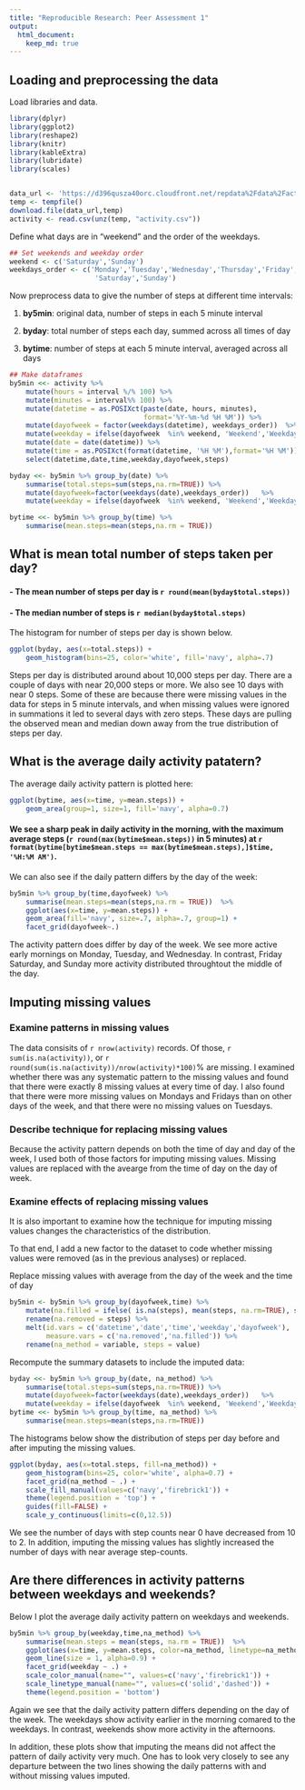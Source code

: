 ```yaml
---
title: "Reproducible Research: Peer Assessment 1"
output: 
  html_document:
    keep_md: true
---
```



## Loading and preprocessing the data

Load libraries and data.
```r
library(dplyr)
library(ggplot2)
library(reshape2)
library(knitr)
library(kableExtra)
library(lubridate)
library(scales)


data_url <- 'https://d396qusza40orc.cloudfront.net/repdata%2Fdata%2Factivity.zip'
temp <- tempfile()
download.file(data_url,temp)
activity <- read.csv(unz(temp, "activity.csv"))
```

Define what days are in "weekend" and the order of the weekdays.

```r
## Set weekends and weekday order
weekend <- c('Saturday','Sunday')
weekdays_order <- c('Monday','Tuesday','Wednesday','Thursday','Friday',
                     'Saturday','Sunday')
```

Now preprocess data to give the number of steps at different time intervals:

1. **by5min**: original data, number of steps in each 5 minute interval

2. **byday**: total number of steps each day, summed across all times of day

3. **bytime**: number of steps at each 5 minute interval, averaged across all days

```r
## Make dataframes
by5min <<- activity %>% 
    mutate(hours = interval %/% 100) %>% 
    mutate(minutes = interval%% 100) %>% 
    mutate(datetime = as.POSIXct(paste(date, hours, minutes), 
                                 format='%Y-%m-%d %H %M')) %>% 
    mutate(dayofweek = factor(weekdays(datetime), weekdays_order))  %>%
    mutate(weekday = ifelse(dayofweek  %in% weekend, 'Weekend','Weekday')) %>% 
    mutate(date = date(datetime)) %>% 
    mutate(time = as.POSIXct(format(datetime, '%H %M'),format='%H %M')) %>% 
    select(datetime,date,time,weekday,dayofweek,steps)

byday <<- by5min %>% group_by(date) %>% 
    summarise(total.steps=sum(steps,na.rm=TRUE)) %>% 
    mutate(dayofweek=factor(weekdays(date),weekdays_order))   %>% 
    mutate(weekday = ifelse(dayofweek  %in% weekend, 'Weekend','Weekday')) 

bytime <<- by5min %>% group_by(time) %>% 
    summarise(mean.steps=mean(steps,na.rm = TRUE))
```


## What is mean total number of steps taken per day?


#### - The mean number of steps per day is `r round(mean(byday$total.steps))` 

#### - The median number of steps is `r median(byday$total.steps)`


The  histogram for number of steps per day is shown below. 

```r
ggplot(byday, aes(x=total.steps)) + 
    geom_histogram(bins=25, color='white', fill='navy', alpha=.7) 
```

Steps per day is distributed around about 10,000 steps per day. There are a couple of days with near 20,000 steps or more. We also see 10 days with near 0 steps. Some of these are because there were missing values in the data for steps in 5 minute intervals, and when missing values were ignored in summations it led to several days with zero steps. These days are pulling the observed mean and median down away from the true distribution of steps per day.


## What is the average daily activity patatern?

The average daily activity pattern is plotted here:

```r
ggplot(bytime, aes(x=time, y=mean.steps)) + 
    geom_area(group=1, size=1, fill='navy', alpha=0.7) 
```

#### We see a sharp peak in daily activity in the morning, with the maximum average steps (`r round(max(bytime$mean.steps)) ` in 5 minutes) at `r format(bytime[bytime$mean.steps == max(bytime$mean.steps),]$time, '%H:%M AM')`.

We can also see if the daily pattern differs by the day of the week:

```r
by5min %>% group_by(time,dayofweek) %>% 
    summarise(mean.steps=mean(steps,na.rm = TRUE))  %>% 
    ggplot(aes(x=time, y=mean.steps)) + 
    geom_area(fill='navy', size=.7, alpha=.7, group=1) +
    facet_grid(dayofweek~.)
```

The activity pattern does differ by day of the week. We see more active early mornings on Monday, Tuesday, and Wednesday. In contrast, Friday Saturday, and Sunday more activity distributed throughtout the middle of the day. 

## Imputing missing values


### Examine patterns in missing values 

The data consisits of `r nrow(activity) ` records. Of those,
`r sum(is.na(activity))`, or 
`r round(sum(is.na(activity))/nrow(activity)*100)`% are missing. I examined whether there was any systematic pattern to the missing values and found that there were exactly 8 missing values at every time of day. I also found that there were more missing values on Mondays and Fridays than on other days of the week, and that there were no missing values on Tuesdays.

### Describe technique for replacing missing values

Because the activity pattern depends on both the time of day and day of the week, I used both of those factors for imputing missing values. Missing values are replaced with the avearge from the time of day on the day of week.

### Examine effects of replacing missing values

It is also important to examine how the technique for imputing missing values changes the characteristics of the distribution. 

To that end, I add a new factor to the dataset to code whether missing values were removed (as in the previous analyses) or replaced.

Replace missing values with average from the day of the week and the time of day

```r
by5min <- by5min %>% group_by(dayofweek,time) %>% 
    mutate(na.filled = ifelse( is.na(steps), mean(steps, na.rm=TRUE), steps)) %>% 
    rename(na.removed = steps) %>% 
    melt(id.vars = c('datetime','date','time','weekday','dayofweek'), 
         measure.vars = c('na.removed','na.filled')) %>% 
    rename(na_method = variable, steps = value)
```

Recompute the summary datasets to include the imputed data:

```r
byday <<- by5min %>% group_by(date, na_method) %>% 
    summarise(total.steps=sum(steps,na.rm=TRUE)) %>% 
    mutate(dayofweek=factor(weekdays(date),weekdays_order))   %>% 
    mutate(weekday = ifelse(dayofweek  %in% weekend, 'Weekend','Weekday'))  
bytime <<- by5min %>% group_by(time, na_method) %>% 
    summarise(mean.steps=mean(steps,na.rm=TRUE))
```

The histograms below show the distribution of steps per day before and after imputing the missing values. 

```r
ggplot(byday, aes(x=total.steps, fill=na_method)) + 
    geom_histogram(bins=25, color='white', alpha=0.7) +
    facet_grid(na_method ~ .) +
    scale_fill_manual(values=c('navy','firebrick1')) +
    theme(legend.position = 'top') +
    guides(fill=FALSE) +
    scale_y_continuous(limits=c(0,12.5))
```


We see the number of days with step counts near 0 have decreased from 10 to 2. In addition, imputing the missing values has slightly increased the number of days with near average step-counts.


## Are there differences in activity patterns between weekdays and weekends?

Below I plot the average daily activity pattern on weekdays and weekends.

```r
by5min %>% group_by(weekday,time,na_method) %>% 
    summarise(mean.steps = mean(steps, na.rm = TRUE))  %>% 
    ggplot(aes(x=time, y=mean.steps, color=na_method, linetype=na_method)) + 
    geom_line(size = 1, alpha=0.9) +
    facet_grid(weekday ~ .) +
    scale_color_manual(name="", values=c('navy','firebrick1')) +
    scale_linetype_manual(name="", values=c('solid','dashed')) +
    theme(legend.position = 'bottom')
```


Again we see that the daily activity pattern differs depending on the day of the week. The weekdays show activity earlier in the morning comared to the weekdays. In contrast, weekends show more activity in the afternoons. 

In addition, these plots show that imputing the means did not affect the pattern of daily activity very much. One has to look very closely to see any departure between the two lines showing the daily patterns with and without missing values imputed. 


